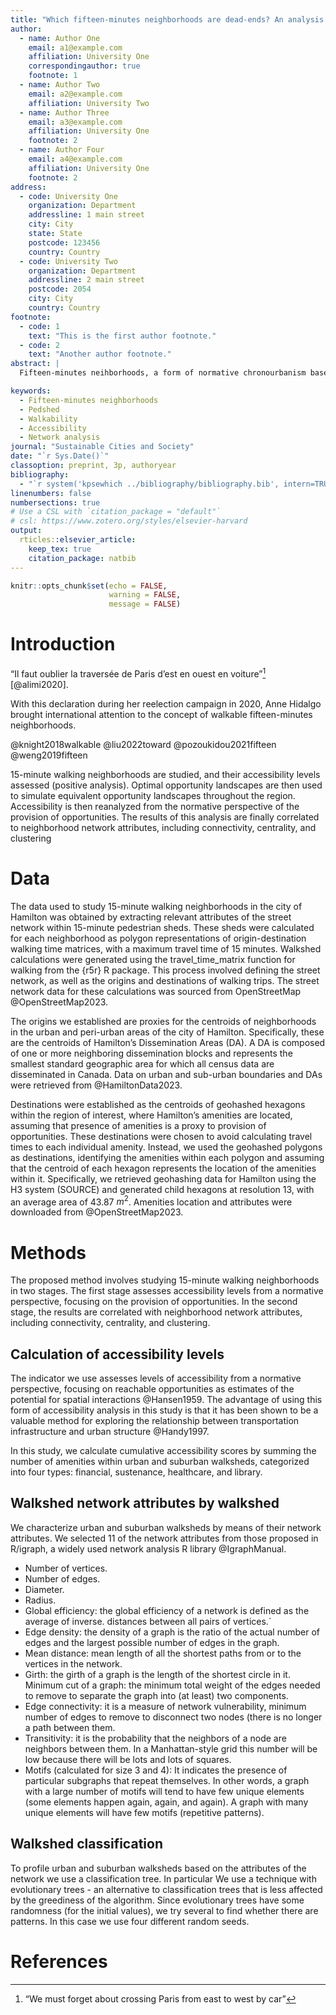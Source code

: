 ```yaml
---
title: "Which fifteen-minutes neighborhoods are dead-ends? An analysis of the network attributes of fifteen-minute pedsheds"
author:
  - name: Author One
    email: a1@example.com
    affiliation: University One
    correspondingauthor: true
    footnote: 1
  - name: Author Two
    email: a2@example.com
    affiliation: University Two
  - name: Author Three
    email: a3@example.com
    affiliation: University One
    footnote: 2
  - name: Author Four
    email: a4@example.com
    affiliation: University One
    footnote: 2
address:
  - code: University One
    organization: Department
    addressline: 1 main street
    city: City
    state: State
    postcode: 123456
    country: Country
  - code: University Two
    organization: Department
    addressline: 2 main street
    postcode: 2054
    city: City
    country: Country
footnote:
  - code: 1
    text: "This is the first author footnote."
  - code: 2
    text: "Another author footnote."
abstract: |
  Fifteen-minutes neihborhoods, a form of normative chronourbanism based on cumulative opportunities, has aroused interest as a way to reduce the need for motorized travel, and increase the livability, convenience, and health of the public. At the core of this concept is a pedshed, an area defined by the walkable isochrone of the eponymous fifteen minutes. As the idea of fifteen-minutes neighborhoods develops traction in policy and planning circles, it seems timely to revisit the way street network design can support—or obstruct—the stated goal of preserving or creating walkable neighborhoods with essential amenities. In this paper we examine a sample ($n=834$) of fifteen-minutes pedsheds in Hamilton, a medium-sized city in Canada, and how their sizes relate to the attributes of the transportation network. The analysis reveals that network design in suburban Hamilton conspires against the creating of fifteen-minutes neighborhoods. Much of urban Hamilton, in contrast, already has the characteristics of fifteen-minutes neighborhoods. The research points to elements of network design that can help to discriminate between candidate neighborhoods and dead-ends, and that can provide parameters for the design of new developments.

keywords: 
  - Fifteen-minutes neighborhoods
  - Pedshed
  - Walkability
  - Accessibility
  - Network analysis
journal: "Sustainable Cities and Society"
date: "`r Sys.Date()`"
classoption: preprint, 3p, authoryear
bibliography:
  - "`r system('kpsewhich ../bibliography/bibliography.bib', intern=TRUE)`"
linenumbers: false
numbersections: true
# Use a CSL with `citation_package = "default"`
# csl: https://www.zotero.org/styles/elsevier-harvard
output: 
  rticles::elsevier_article:
    keep_tex: true
    citation_package: natbib
---
```


```r
knitr::opts_chunk$set(echo = FALSE,
                      warning = FALSE,
                      message = FALSE)
```


# Introduction

"Il faut oublier la traversée de Paris d'est en ouest en voiture"^[ "We must forget about crossing Paris from east to west by car"] [@alimi2020]. 

With this declaration during her reelection campaign in 2020, Anne Hidalgo brought international attention to the concept of walkable fifteen-minutes neighborhoods. 


<!-- 
Automotive retrofits in traditional city centers:

@bass2019automotive
-->

@knight2018walkable
@liu2022toward
@pozoukidou2021fifteen
@weng2019fifteen

15-minute walking neighborhoods
are studied, and their accessibility levels assessed (positive analysis).
Optimal opportunity landscapes are then used to simulate equivalent opportunity
landscapes throughout the region. Accessibility is then reanalyzed from
the normative perspective of the provision of opportunities. The results of
this analysis are finally correlated to neighborhood network attributes, including
connectivity, centrality, and clustering


# Data

The data used to study 15-minute walking neighborhoods in the city of Hamilton was obtained by extracting relevant attributes of the street network within 15-minute pedestrian sheds. These sheds were calculated for each neighborhood as polygon representations of origin-destination walking time matrices, with a maximum travel time of 15 minutes. Walkshed calculations were generated using the travel_time_matrix function for walking from the {r5r} R package. This process involved defining the street network, as well as the origins and destinations of walking trips. The street network data for these calculations was sourced from OpenStreetMap @OpenStreetMap2023.   

<!--- 
To see the details of the routing see notebook 01-OSM-Network-and-Routing.Rmd in folder data-raw
--->

The origins we established are proxies for the centroids of neighborhoods in the urban and peri-urban areas of the city of Hamilton. Specifically, these are the centroids of Hamilton's Dissemination Areas (DA). A DA is composed of one or more neighboring dissemination blocks and represents the smallest standard geographic area for which all census data are disseminated in Canada. Data on urban and sub-urban boundaries and DAs were retrieved from @HamiltonData2023.

Destinations were established as the centroids of geohashed hexagons within the region of interest, where Hamilton's amenities are located, assuming that presence of amenities is a proxy to provision of opportunities. These destinations were chosen to avoid calculating travel times to each individual amenity. Instead, we used the geohashed polygons as destinations, identifying the amenities within each polygon and assuming that the centroid of each hexagon represents the location of the amenities within it. Specifically, we retrieved geohashing data for Hamilton using the H3 system (SOURCE) and generated child hexagons at resolution 13, with an average area of 43.87 $m^2$. Amenities location and attributes were downloaded from @OpenStreetMap2023.
<!--- 
To see the details of the destinations see notebook 02-OSM-Amenities.Rmd in folder data-raw
--->


# Methods

The proposed method involves studying 15-minute walking neighborhoods in two stages. The first stage assesses accessibility levels from a normative perspective, focusing on the provision of opportunities. In the second stage, the results are correlated with neighborhood network attributes, including connectivity, centrality, and clustering.

## Calculation of accessibility levels

The indicator we use assesses levels of accessibility from a normative perspective, focusing on reachable opportunities as estimates of the potential for spatial interactions @Hansen1959. The advantage of using this form of accessibility analysis in this study is that it has been shown to be a valuable method for exploring the relationship between transportation infrastructure and urban structure @Handy1997.

In this study, we calculate cumulative accessibility scores by summing the number of amenities within urban and suburban walksheds, categorized into four types: financial, sustenance, healthcare, and library.
<!--- 
To see the details of the accessibility calculations see notebook 04-Accessibility-Calculations.Rmd in folder data-raw
--->

## Walkshed network attributes by walkshed

We characterize urban and suburban walksheds by means of their network attributes. We selected 11 of the network attributes from those proposed in R/igraph, a widely used network analysis R library @IgraphManual. 

- Number of vertices.
- Number of edges.
- Diameter.
- Radius.
- Global efficiency: the global efficiency of a network is defined as the average of inverse. distances between all pairs of vertices.´
- Edge density: the density of a graph is the ratio of the actual number of edges and the largest possible number of edges in the graph.
- Mean distance: mean length of all the shortest paths from or to the vertices in the network.
- Girth: the girth of a graph is the length of the shortest circle in it.
Minimum cut of a graph: the minimum total weight of the edges needed to remove to separate the graph into (at least) two components. 
- Edge connectivity: it is a measure of network vulnerability, minimum number of edges to remove to disconnect two nodes (there is no longer a path between them.
- Transitivity: it is the probability that the neighbors of a node are neighbors between them. In a Manhattan-style grid this number will be low because there will be lots and lots of squares.
- Motifs (calculated for size 3 and 4): It indicates the presence of particular subgraphs that repeat themselves. In other words, a graph with a large number of motifs will tend to have few unique elements (some elements happen again, again, and again). A graph with many unique elements will have few motifs (repetitive patterns).
<!--- 
To see the details of the attribute calculations see notebook 03-Network-Attributes-by-Walkshed.Rmd in folder data-raw
--->

## Walkshed classification

To profile urban and suburban walksheds based on the attributes of the network we use a classification tree. In particular We use a technique with evolutionary trees - an alternative to classification trees that is less affected by the greediness of the algorithm. Since evolutionary trees have some randomness (for the initial values), we try several to find whether there are patterns. In this case we use four different random seeds. 

<!--- 
To see the details of walkshed profile calculations see notebook 06-Walkshed-Profiles.Rmd in folder data-raw
--->



# References {-}

